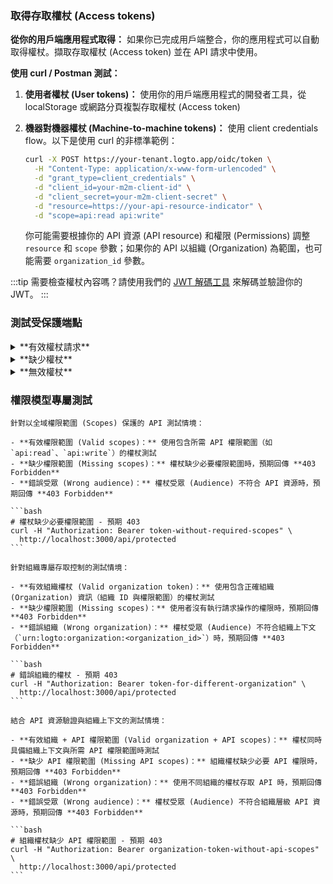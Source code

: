 
### 取得存取權杖 (Access tokens)

**從你的用戶端應用程式取得：**
如果你已完成用戶端整合，你的應用程式可以自動取得權杖。擷取存取權杖 (Access token) 並在 API 請求中使用。

**使用 curl / Postman 測試：**

1. **使用者權杖 (User tokens)：** 使用你的用戶端應用程式的開發者工具，從 localStorage 或網路分頁複製存取權杖 (Access token)
2. **機器對機器權杖 (Machine-to-machine tokens)：** 使用 client credentials flow。以下是使用 curl 的非標準範例：

   ```bash
   curl -X POST https://your-tenant.logto.app/oidc/token \
     -H "Content-Type: application/x-www-form-urlencoded" \
     -d "grant_type=client_credentials" \
     -d "client_id=your-m2m-client-id" \
     -d "client_secret=your-m2m-client-secret" \
     -d "resource=https://your-api-resource-indicator" \
     -d "scope=api:read api:write"
   ```

   你可能需要根據你的 API 資源 (API resource) 和權限 (Permissions) 調整 `resource` 和 `scope` 參數；如果你的 API 以組織 (Organization) 為範圍，也可能需要 `organization_id` 參數。

:::tip
需要檢查權杖內容嗎？請使用我們的 [JWT 解碼工具](https://logto.io/jwt-decoder) 來解碼並驗證你的 JWT。
:::

### 測試受保護端點

<details>
<summary>**有效權杖請求**</summary>

```bash
curl -H "Authorization: Bearer eyJhbGciOiJSUzI1NiIsInR5cCI6IkpXVCJ9..." \
  http://localhost:3000/api/protected
```

**預期回應：**

```json
{
  "auth": {
    "sub": "user123",
    "clientId": "app456",
    "organizationId": "org789",
    "scopes": ["api:read", "api:write"],
    "audience": ["https://your-api-resource-indicator"]
  }
}
```

</details>

<details>
<summary>**缺少權杖**</summary>

```bash
curl http://localhost:3000/api/protected
```

**預期回應 (401)：**

```json
{
  "error": "Authorization header is missing"
}
```

</details>

<details>
<summary>**無效權杖**</summary>

```bash
curl -H "Authorization: Bearer invalid-token" \
  http://localhost:3000/api/protected
```

**預期回應 (401)：**

```json
{
  "error": "Invalid token"
}
```

</details>

### 權限模型專屬測試

<Tabs groupId="permission-models">
  <TabItem value="global-api-resources" label="全域 API 資源 (Global API resources)">

    針對以全域權限範圍 (Scopes) 保護的 API 測試情境：

    - **有效權限範圍 (Valid scopes)：** 使用包含所需 API 權限範圍（如 `api:read`、`api:write`）的權杖測試
    - **缺少權限範圍 (Missing scopes)：** 權杖缺少必要權限範圍時，預期回傳 **403 Forbidden**
    - **錯誤受眾 (Wrong audience)：** 權杖受眾 (Audience) 不符合 API 資源時，預期回傳 **403 Forbidden**

    ```bash
    # 權杖缺少必要權限範圍 - 預期 403
    curl -H "Authorization: Bearer token-without-required-scopes" \
      http://localhost:3000/api/protected
    ```

  </TabItem>
  <TabItem value="organization-permissions" label="組織（非 API）權限 (Organization (non-API) permissions)">

    針對組織專屬存取控制的測試情境：

    - **有效組織權杖 (Valid organization token)：** 使用包含正確組織 (Organization) 資訊（組織 ID 與權限範圍）的權杖測試
    - **缺少權限範圍 (Missing scopes)：** 使用者沒有執行請求操作的權限時，預期回傳 **403 Forbidden**
    - **錯誤組織 (Wrong organization)：** 權杖受眾 (Audience) 不符合組織上下文（`urn:logto:organization:<organization_id>`）時，預期回傳 **403 Forbidden**

    ```bash
    # 錯誤組織的權杖 - 預期 403
    curl -H "Authorization: Bearer token-for-different-organization" \
      http://localhost:3000/api/protected
    ```

  </TabItem>
  <TabItem value="organization-level-api-resources" label="組織層級 API 資源 (Organization-level API resources)">

    結合 API 資源驗證與組織上下文的測試情境：

    - **有效組織 + API 權限範圍 (Valid organization + API scopes)：** 權杖同時具備組織上下文與所需 API 權限範圍時測試
    - **缺少 API 權限範圍 (Missing API scopes)：** 組織權杖缺少必要 API 權限時，預期回傳 **403 Forbidden**
    - **錯誤組織 (Wrong organization)：** 使用不同組織的權杖存取 API 時，預期回傳 **403 Forbidden**
    - **錯誤受眾 (Wrong audience)：** 權杖受眾 (Audience) 不符合組織層級 API 資源時，預期回傳 **403 Forbidden**

    ```bash
    # 組織權杖缺少 API 權限範圍 - 預期 403
    curl -H "Authorization: Bearer organization-token-without-api-scopes" \
      http://localhost:3000/api/protected
    ```

  </TabItem>
</Tabs>
